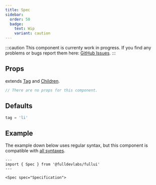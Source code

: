 ```yaml
---
title: Spec
sidebar: 
  order: 50
  badge:
    text: Wip
    variant: caution
---
```


:::caution
This component is currenty work in progress.
If you find any problems or bugs report them here: [GitHub Issues](https://full.dev).
:::
## Props
extends [Tag](/components/tag) and [Children](/components/children).
```ts
// There are no props for this component.
```

## Defaults
```ts
tag = 'li'
```

## Example
The example down below uses regular syntax, but this component is compatible with [all syntaxes](/guides/components#syntax).

```astro live
---
import { Spec } from '@fulldevlabs/fullui'
---

<Spec spec="Specification">
```